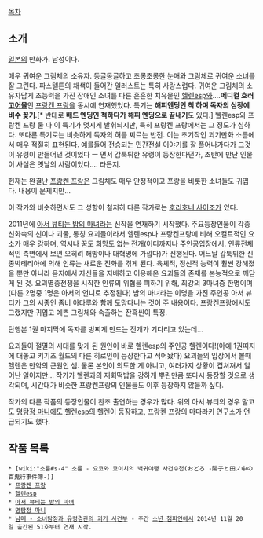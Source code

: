 [[목차]]

== 소개 ==
[[일본]]의 만화가. 남성이다.

매우 귀여운 그림체의 소유자. 동글동글하고 초롱초롱한 눈매와 그림체로 귀여운 소녀를 잘 그린다. 파스텔톤의 채색이 들어간 일러스트는 특히 사랑스럽다.
귀여운 그림체의 소유자답게 초능력을 가진 장애인 소녀를 다룬 훈훈한 치유물인 [[헬렌esp]]와....'''메디컬 호러 [[고어]]물'''인 [[프랑켄 프랑]]을 동시에 연재했었다. 
특기는 '''해피엔딩인 척 하며 독자의 심장에 비수 꽂기'''.[* 반대로 '''배드 엔딩인 척하다가 해피 엔딩으로 끝내기'''도 있다.] 헬렌esp와 프랑켄 프랑 둘 다 이 특기가 멋지게 발휘되지만, 특히 프랑켄 프랑에서는 그 정도가 심하다.
또다른 특기로는 비슷하게 독자의 허를 찌르는 반전. 이는 초기작인 괴기만화 소름에서 매우 적절히 표현된다.
예를들어 전승되는 민간전설 이야기를 잘 풀어나가다가 그것이 유령이 만들어낸 것이었다 ㅡ 면서 갑툭튀한 유령이 등장한다던가, 초반에 만난 인물이 사실은 옛날의 사람이었다….  라든지.

현재는 완결난 [[프랑켄 프랑]]은 그림체도 매우 안정적이고 프랑을 비롯한 소녀들도 귀엽다. 내용이 문제지만...

이 작가와 비슷하면서도 그 성향이 철저히 다른 작가로는 [[호리호네 사이조]]가 있다.

2011년에 [[아서 뷰티는 밤의 마녀]]라는 신작을 연재하기 시작했다. 주요등장인물이 각종 신화속의 신이나 괴물, 통칭 요괴들이라서 헬렌esp나 프랑켄프랑에 비해 오컬트적인 요소가 매우 강하며, 역시나 꿈도 희망도 없는 전개(어디까지나 주인공입장에서. 인류전체적인 측면에서 보면 오히려 해방이나 대혁명에 가깝다)가 진행된다. 어느날 갑툭튀한 신종박테리아에 의해 인류는 새로운 진화를 겪게 된다. 육체적, 정신적 능력이 훨씬 강해졌을 뿐만 아니라 음지에서 자신들을 지배하고 이용해온 요괴들의 존재를 본능적으로 깨닫게 된 것. 요괴멸종전쟁을 시작한 인류의 위협을 피하기 위해, 최강의 3마녀중 한명이며(다른 2명중 1명은 아서의 언니로 추정된다) 밤의 마녀라는 이명을 가진 주인공 아서 뷰티가 그의 시종인 좀비 아타루와 함께 도망다니는 것이 주 내용이다. 프랑켄프랑에서도 그랬지만 귀엽고 예쁜 그림체와 속출하는 잔혹씬이 특징.

단행본 1권 마지막에 독자를 벙찌게 만드는 전개가 기다리고 있는데...

요괴들이 절멸의 시대를 맞게 된 원인이 바로 헬렌esp의 주인공 헬렌이다!(아예 1권띠지에 대놓고 키기츠 월드의 다른 히로인이 등장한다고 적어놨다) 요괴들의 입장에서 볼때 헬렌은 만악의 근원인 셈. 물론 본인이 의도한 게 아니고, 여러가지 상황이 겹쳐져서 일어난 일이지만...
작가가 헬렌과의 재회떡밥을 강하게 뿌린만큼 또다시 등장할 것으로 생각되며, 시간대가 비슷한 프랑켄프랑의 인물들도 이후 등장하지 않을까 싶다.

작가의 다른 작품의 등장인물이 찬조 출연하는 경우가 많다. 위의 아서 뷰티의 경우 말고도 [[명탐정 마니]]에도 [[헬렌esp]]의 헬렌이 등장하고, 프랑켄 프랑의 마다라키 연구소가 언급되기도 했다.

== 작품 목록 ==
 * [wiki:"소름#s-4" 소름 - 요코와 쿄이치의 백귀야행 사건수첩(おどろ -陽子と田ノ中の百鬼行事件簿-)]
 * [[프랑켄 프랑]]
 * [[헬렌esp]]
 * [[아서 뷰티는 밤의 마녀]]
 * [[명탐정 마니]]
 * [[남매 - 소녀탐정과 유령경관의 괴기 사건부]] - 주간 [[소년 챔피언]]에서 2014년 11월 20일 출간된 51호부터 연재 시작.
